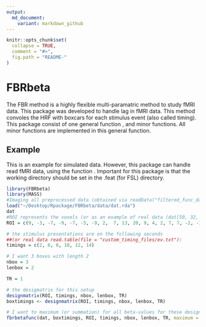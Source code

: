 ```yaml
---
output:
  md_document:
    variant: markdown_github
---
```


<!-- README.md is generated from README.Rmd. Please edit that file -->

```r
knitr::opts_chunk$set(
  collapse = TRUE,
  comment = "#>",
  fig.path = "README-"
)
```

# FBRbeta

The FBR method is a highly flexible multi-paramatric method to study fMRI data.
This package was developed to handle lag in fMRI data. This method convoles the
HRF with boxcars for each stimulus event (also called timing). This package 
consist of one general function \code{\link{fbrbetafunc}}, and minor functions.
All minor functions are implemented in this general function.

## Example

This is an example for simulated data. However, this package can handle read
fMRI data, using the function \code{\link[arf3DS4]{readData}}. Important for this
package is that the working directory should be set in the .feat (for FSL)
directory. 

```r
library(FBRbeta)
library(MASS)
#Imaging all preprocessed data (obtained via readData("filtered_func_data.nii"))
load("~/Desktop/Rpackage/FBRbeta/data/dat.rda")
dat
#ROI represents the voxels (or as an example of real data (dat[50, 32, 15,])
ROI = c(9, -3, -7, -9, -7, -5, -9, 2,  7, 13, 20, 9, 4, 2, 7, 7, -2, -3, -5, 0)

# the stimulus presentations are on the following seconds 
##(or real data read.table(file = "custom_timing_files/ev.txt"):
timings = c(2, 6, 8, 10, 12, 14) 

# I want 3 boxes with length 2 
nbox = 3
lenbox = 2

TR = 1

# the desigmatrix for this setup
designmatrix(ROI, timings, nbox, lenbox, TR)
boxtimings <- designmatrix(ROI, timings, nbox, lenbox, TR)

# I want to maximum (or summation) for all beta-values for these designmatrices.
fbrbetafunc(dat, boxtimings, ROI, timings, nbox, lenbox, TR, maximum = T )
```


